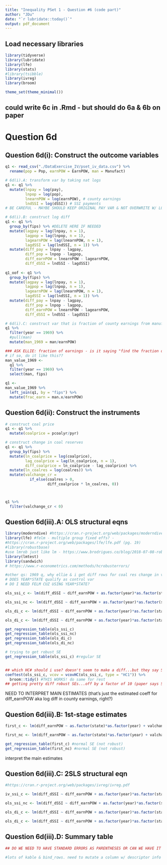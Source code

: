```yaml
---
title: "Inequality PSet 1 - Question #6 (code part)"
author: "JDu"
date: "`r lubridate::today()`"
output: pdf_document
---
```


## Load necessary libraries
```r
library(tidyverse)
library(lubridate)
library(lfe)
library(stats)
#library(tsibble)
library(ivreg)
library(broom)

theme_set(theme_minimal())
```

## could write 6c in .Rmd - but should do 6a & 6b on paper

# Question 6d

## Question 6d(i): Construct the outcome variables

```r
q1 <- read_csv("./DataExercise_IV/pset_iv_data.csv") %>%
  rename(pop = Pop, earnPOW = EarnPOW, man = Manufact)

# 6d(i).A: transform var by taking nat logs
q1 <- q1 %>%
  mutate(lnpay = log(pay),
         lnpop = log(pop),
         lnearnPOW = log(earnPOW), # county earnings
         lndSSI = log(dSSI)) # SSI payments 
# BE CAREFUL - MAYBE SHOULD KEEP ORIGINAL PAY VAR & NOT OVERWRITE W/ LOG VERSIONS?

# 6d(i).B: construct log diff
q1 <- q1 %>%
  group_by(fips) %>% #DELETE HERE IF NEEDED
  mutate(lagpay = lag(lnpay, n = 1),
         lagpop = lag(lnpop, n = 1),
         lagearnPOW = lag(lnearnPOW, n = 1),
         lagdSSI = lag(lndSSI, n = 1)) %>%
  mutate(diff_pay = lnpay - lagpay,
         diff_pop = lnpop - lagpop,
         diff_earnPOW = lnearnPOW - lagearnPOW,
         diff_dSSI = lndSSI - lagdSSI) 
  
q1_oof <- q1 %>%
  group_by(fips) %>%
  mutate(lagpay = lag(lnpay, n = 1),
         lagpop = lag(lnpop, n = 1),
         lagearnPOW = lag(lnearnPOW, n = 1),
         lagdSSI = lag(lndSSI, n = 1)) %>%
  mutate(diff_pay = lnpay - lagpay,
         diff_pop = lnpop - lagpop,
         diff_earnPOW = lnearnPOW - lagearnPOW,
         diff_dSSI = lndSSI - lagdSSI) 

# 6d(i).C: construct var that is fraction of county earnings from manufacturing in 1969
q1 %>%
  filter(year == 1969) %>%
  #pull(man)
  mutate(man_1969 = man/earnPOW)

### ASK ELLIE: fraction of earnings - is it saying "find the fraction of county earnings in every yr compared to the 1969 value of manufacturing)?
# if so, do it like this??
man_value_1969 <- 
  q1 %>%
  filter(year == 1969) %>%
  select(man, fips) 

q1 <- 
man_value_1969 %>%
  left_join(q1, by = "fips") %>%
  mutate(frac_earn = man.x/earnPOW) 
```

## Question 6d(ii): Construct the instruments

```r
# construct coal price
q1 <- q1 %>%
  mutate(coalprice = pcoalyr/pyr)

# construct change in coal reserves
q1 <- q1 %>%
  group_by(fips) %>%
  mutate(ln_coalprice = log(coalprice),
         lag_coalprice = lag(ln_coalprice, n = 1),
         diff_coalprice = ln_coalprice - lag_coalprice) %>%
  mutate(ln_coalres = log(coalres)) %>%
  mutate(valchange_cr = 
           if_else(coalres > 0,
                   diff_coalprice * ln_coalres, 0)) 



q1 %>%
  filter(valchange_cr < 0)
```


## Question 6d(iii).A: OLS structural eqns

```r
library(moderndive) #https://cran.r-project.org/web/packages/moderndive/vignettes/why-moderndive.html
library(lfe) #felm - multiple group fixed effs? - 
#https://cran.r-project.org/web/packages/lfe/lfe.pdf (pg. 19)
#library(robustbase) 
#use lmrob just like lm - https://www.brodrigues.co/blog/2018-07-08-rob_stderr/
library(lmtest)
library(sandwich)
# https://www.r-econometrics.com/methods/hcrobusterrors/

#other qs: 1969 q, why ellie & i get diff rows for coal res change in value
# DOES YEAR*STATE qualify as control var
# DO I NEED FELM CUZ USING YEAR*STATE?

ols_ssi_c <- lm(diff_dSSI ~ diff_earnPOW + as.factor(year)*as.factor(state) + msa + lnpop + diff_pop + frac_earn, data = q1)

ols_ssi_nc <- lm(diff_dSSI ~ diff_earnPOW + as.factor(year)*as.factor(state), data = q1)

ols_di_c <- lm(diff_dSSI ~ diff_earnPOW + as.factor(year)*as.factor(state) + msa + lnpop + diff_pop + frac_earn, data = q1)

ols_di_c <- lm(diff_dSSI ~ diff_earnPOW + as.factor(year)*as.factor(state), data = q1)

get_regression_table(ols_ssi_c)
get_regression_table(ols_ssi_nc)
get_regression_table(ols_di_c)
get_regression_table(ols_di_nc)

# trying to get robust SE
get_regression_table(ols_ssi_c) #regular SE


## which HC# should i use? doesn't seem to make a diff...but they say Stata's results same as "HC1"
coeftest(ols_ssi_c, vcov = vcovHC(ols_ssi_c, type = "HC1")) %>%
  broom::tidy() #THIS WORKS! do same for rest
## getting pretty diff robust SEs...off by a factor of 10 (paper says SE of 1.58) - maybe Ellie's right & # of rows should be ~150
```

NEED TO INTERPRET MAIN ESTIMATES (that's just the estimated coeff for diff_earnPOW aka log diff in county earnings, right?)

## Question 6d(iii).B: 1st-stage estimates

```r
first_c <- lm(diff_earnPOW ~ as.factor(state)*as.factor(year) + valchange_cr + msa + lnpop + diff_pop + frac_earn, data = q1)

first_nc <- lm(diff_earnPOW ~ as.factor(state)*as.factor(year) + valchange_cr, data = q1)

get_regression_table(first_c) #normal SE (not robust)
get_regression_table(first_nc) #normal SE (not robust)
```

interpret the main estimates

## Question 6d(iii).C: 2SLS structural eqn

```r
#https://cran.r-project.org/web/packages/ivreg/ivreg.pdf

iv_ssi_c <- lm(diff_dSSI ~ diff_earnPOW + as.factor(year)*as.factor(state) + msa + lnpop + diff_pop + frac_earn | valchange_cr, data = q1)

ols_ssi_nc <- lm(diff_dSSI ~ diff_earnPOW + as.factor(year)*as.factor(state), data = q1)

ols_di_c <- lm(diff_dSSI ~ diff_earnPOW + as.factor(year)*as.factor(state) + msa + lnpop + diff_pop + frac_earn, data = q1)

ols_di_c <- lm(diff_dSSI ~ diff_earnPOW + as.factor(year)*as.factor(state), data = q1)

```


## Question 6d(iii).D: Summary table

```r
## DO WE NEED TO HAVE STANDARD ERRORS AS PARENTHESES OR CAN WE HAVE IT AS A SEPARATE COLUMN?

#lots of kable & bind_rows. need to mutate a column w/ descriptor info on which regression (e.g. ols, control/nc) the coeff corresponds to

```

